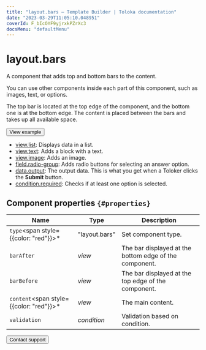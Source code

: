 ```yaml
---
title: "layout.bars — Template Builder | Toloka documentation"
date: "2023-03-29T11:05:10.048951"
coverId: F_bIcOYF9yjrxkPZrXc3
docsMenu: "defaultMenu"
---
```


# layout.bars

A component that adds top and bottom bars to the content.

You can use other components inside each part of this component, such as images, text, or options.

The top bar is located at the top edge of the component, and the bottom one is at the bottom edge. The content is placed between the bars and takes up all available space.

<Button themeColor="light" view="default" size="l" type="link" url="https://ya.cc/t/QzAxy9hY44Wxcf">View example</Button>

<Cut title="Components used in the example">

- [view.list](/docs/template-builder/reference/view.list): Displays data in a list.
- [view.text](/docs/template-builder/reference/view.text): Adds a block with a text.
- [view.image](/docs/template-builder/reference/view.image): Adds an image.
- [field.radio-group](/docs/template-builder/reference/field.radio-group): Adds radio buttons for selecting an answer option.
- [data.output](/docs/template-builder/operations/work-with-data): The output data. This is what you get when a Toloker clicks the **Submit** button.
- [condition.required](/docs/template-builder/reference/condition.required): Checks if at least one option is selected.

</Cut>

## Component properties `{#properties}`


**Name** | **Type** | **Description**
----- | ----- | -----
`type`<span style={{color: "red"}}>\*</span> | "layout.bars" | Set component type.
`barAfter` | _view_ | The bar displayed at the bottom edge of the component.
`barBefore` | _view_ | The bar displayed at the top edge of the component.
`content`<span style={{color: "red"}}>\*</span> | _view_ | The main content.
`validation` | _condition_ | Validation based on condition.

<Button themeColor="light" view="default" size="l" type="link" url="/docs/guide/troubleshooting/support?form-source=template-builder-reference-layout-bars">Contact support</Button>